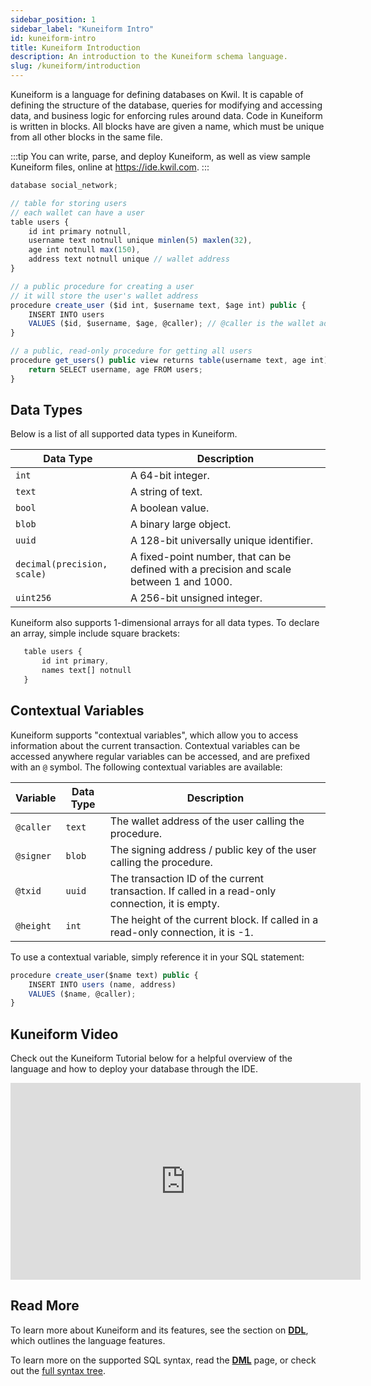 ```yaml
---
sidebar_position: 1
sidebar_label: "Kuneiform Intro"
id: kuneiform-intro
title: Kuneiform Introduction
description: An introduction to the Kuneiform schema language.
slug: /kuneiform/introduction
---
```


Kuneiform is a language for defining databases on Kwil. It is capable of defining the structure of the database, queries
for modifying and accessing data, and business logic for enforcing rules around data. Code in Kuneiform is written in blocks.
All blocks have are given a name, which must be unique from all other blocks in the same file.

:::tip
You can write, parse, and deploy Kuneiform, as well as view sample Kuneiform files, online at https://ide.kwil.com.
:::

```typescript title="social_network.kf"
database social_network;

// table for storing users
// each wallet can have a user
table users {
    id int primary notnull,
    username text notnull unique minlen(5) maxlen(32),
    age int notnull max(150),
    address text notnull unique // wallet address
}

// a public procedure for creating a user
// it will store the user's wallet address
procedure create_user ($id int, $username text, $age int) public {
    INSERT INTO users
    VALUES ($id, $username, $age, @caller); // @caller is the wallet address of the calling user
}

// a public, read-only procedure for getting all users
procedure get_users() public view returns table(username text, age int) {
    return SELECT username, age FROM users;
}
```

## Data Types

Below is a list of all supported data types in Kuneiform.

| Data Type | Description |
| --------- | ----------- |
| `int` | A 64-bit integer. |
| `text` | A string of text. |
| `bool` | A boolean value. |
| `blob` | A binary large object. |
| `uuid` | A 128-bit universally unique identifier. |
| `decimal(precision, scale)` | A fixed-point number, that can be defined with a precision and scale between 1 and 1000. |
| `uint256` | A 256-bit unsigned integer. |

 Kuneiform also supports 1-dimensional arrays for all data types. To declare an array, simple include square brackets:

```typescript
   table users {
       id int primary,
       names text[] notnull
   }
```

## Contextual Variables

Kuneiform supports "contextual variables", which allow you to access information about the current transaction.
Contextual variables can be accessed anywhere regular variables can be accessed, and are prefixed with an `@` symbol.
The following contextual variables are available:

| Variable | Data Type | Description |
| -------- | --------- | ----------- |
| `@caller` | `text` | The wallet address of the user calling the procedure. |
| `@signer` | `blob` | The signing address / public key of the user calling the procedure. |
| `@txid` | `uuid` | The transaction ID of the current transaction. If called in a read-only connection, it is empty. |
| `@height` | `int` | The height of the current block. If called in a read-only connection, it is -1. |

To use a contextual variable, simply reference it in your SQL statement:

```typescript
procedure create_user($name text) public {
    INSERT INTO users (name, address)
    VALUES ($name, @caller);
}
```

## Kuneiform Video

Check out the Kuneiform Tutorial below for a helpful overview of the language and how to deploy your database through the IDE.

<iframe width="560" height="315" src="https://www.youtube.com/embed/iEy2iVV4A5Q" title="Kuneiform IDE Video" frameborder="0" allow="accelerometer; autoplay; clipboard-write; encrypted-media; gyroscope; picture-in-picture; web-share" allowfullscreen></iframe>

## Read More

To learn more about Kuneiform and its features, see the section on **[DDL](/docs/kuneiform/ddl/)**, which outlines the language features.

To learn more on the supported SQL syntax, read the **[DML](/docs/kuneiform/dml/)** page, or check out the [full syntax tree](/docs/syntax-diagrams).